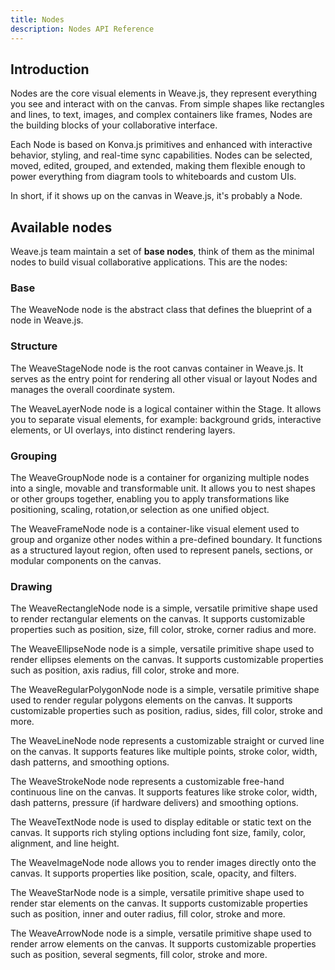 ```yaml
---
title: Nodes
description: Nodes API Reference
---
```



## Introduction

Nodes are the core visual elements in Weave.js, they represent everything you see and
interact with on the canvas. From simple shapes like rectangles and lines, to text, images,
and complex containers like frames, Nodes are the building blocks of your collaborative
interface.

Each Node is based on Konva.js primitives and enhanced with interactive behavior, styling,
and real-time sync capabilities. Nodes can be selected, moved, edited, grouped, and extended,
making them flexible enough to power everything from diagram tools to whiteboards and custom UIs.

In short, if it shows up on the canvas in Weave.js, it's probably a Node.

## Available nodes

Weave.js team maintain a set of **base nodes**, think of them as the minimal nodes to
build visual collaborative applications. This are the nodes:

### Base

<Cards>

<Card href="/docs/sdk/api-reference/nodes/node" title='WeaveNode'>

The WeaveNode node is the abstract class that defines the blueprint of a node in Weave.js.

</Card>

</Cards>

### Structure

<Cards>

<Card href="/docs/sdk/api-reference/nodes/stage" title='WeaveStageNode'>

The WeaveStageNode node is the root canvas container in Weave.js. It serves as the entry point
for rendering all other visual or layout Nodes and manages the overall coordinate system.

</Card>

<Card href="/docs/sdk/api-reference/nodes/layer" title='WeaveLayerNode'>

The WeaveLayerNode node is a logical container within the Stage. It allows you to separate visual
elements, for example: background grids, interactive elements, or UI overlays, into
distinct rendering layers.

</Card>

</Cards>

### Grouping

<Cards>

<Card href="/docs/sdk/api-reference/nodes/group" title='WeaveGroupNode'>

The WeaveGroupNode node is a container for organizing multiple nodes into a single, movable
and transformable unit. It allows you to nest shapes or other groups together, enabling
you to apply transformations like positioning, scaling, rotation,or selection as one
unified object.

</Card>

<Card href="/docs/sdk/api-reference/nodes/frame" title='WeaveFrameNode'>

The WeaveFrameNode node is a container-like visual element used to group and organize other
nodes within a pre-defined boundary. It functions as a structured layout region, often
used to represent panels, sections, or modular components on the canvas.

</Card>

</Cards>

### Drawing

<Cards>

<Card href="/docs/sdk/api-reference/nodes/rectangle" title='WeaveRectangleNode'>

The WeaveRectangleNode node is a simple, versatile primitive shape used to render rectangular
elements on the canvas. It supports customizable properties such as position, size, fill color,
stroke, corner radius and more.

</Card>

<Card href="/docs/sdk/api-reference/nodes/ellipse" title='WeaveEllipseNode'>

The WeaveEllipseNode node is a simple, versatile primitive shape used to render ellipses
elements on the canvas. It supports customizable properties such as position, axis radius, fill color,
stroke and more.

</Card>

<Card href="/docs/sdk/api-reference/nodes/regular-polygon" title='WeaveRegularPolygonNode'>

The WeaveRegularPolygonNode node is a simple, versatile primitive shape used to render regular polygons
elements on the canvas. It supports customizable properties such as position, radius, sides, fill color,
stroke and more.

</Card>

<Card href="/docs/sdk/api-reference/nodes/line" title='WeaveLineNode'>

The WeaveLineNode node represents a customizable straight or curved line on the canvas.
It supports features like multiple points, stroke color, width, dash patterns, and
smoothing options.

</Card>

<Card href="/docs/sdk/api-reference/nodes/stroke" title='WeaveStrokeNode'>

The WeaveStrokeNode node represents a customizable free-hand continuous line on the canvas.
It supports features like stroke color, width, dash patterns, pressure (if hardware delivers) and
smoothing options.

</Card>

<Card href="/docs/sdk/api-reference/nodes/text" title='WeaveTextNode'>

The WeaveTextNode node is used to display editable or static text on the canvas. It supports
rich styling options including font size, family, color, alignment, and line height.

</Card>

<Card href="/docs/sdk/api-reference/nodes/image" title='WeaveImageNode'>

The WeaveImageNode node allows you to render images directly onto the canvas. It supports
properties like position, scale, opacity, and filters.

</Card>

<Card href="/docs/sdk/api-reference/nodes/star" title='WeaveStarNode'>

The WeaveStarNode node is a simple, versatile primitive shape used to render star
elements on the canvas. It supports customizable properties such as position, inner and outer radius,
fill color, stroke and more.

</Card>

<Card href="/docs/sdk/api-reference/nodes/arrow" title='WeaveArrowNode'>

The WeaveArrowNode node is a simple, versatile primitive shape used to render arrow
elements on the canvas. It supports customizable properties such as position, several segments,
fill color, stroke and more.

</Card>

</Cards>
